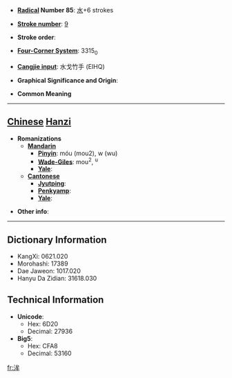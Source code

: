* '''[[Wiktionary:Chinese radical index| Radical]] Number 85''': [[Wiktionary:Chinese radical index 水|水]]+6 strokes

* '''[[Wiktionary:Chinese total strokes index|Stroke number]]''': [[Wiktionary:Chinese total strokes index 9|9]]

* '''Stroke order''': 

* '''[[Wiktionary:Chinese four corner index|Four-Corner System]]''': 3315<sub>0</sub>

* '''[[Wiktionary:Chinese Cangjie index|Cangjie input]]''': 水戈竹手 (EIHQ)

* '''Graphical Significance and Origin''': 

* '''Common Meaning'''

----

== [[Chinese]] [[Hanzi]] ==

* '''Romanizations'''
** '''[[Mandarin]]'''
*** '''[[Pinyin]]''': móu (mou2), w (wu)
*** '''[[Wade-Giles]]''': mou<sup>2</sup>, <sup>u</sup>
*** '''[[Yale]]''': 
** '''[[Cantonese]]'''
*** '''[[Jyutping]]''':
*** '''[[Penkyamp]]''': 
*** '''[[Yale]]''': 

* '''Other info''': 

----

== Dictionary Information ==

* KangXi: 0621.020
* Morohashi: 17389
* Dae Jaweon: 1017.020
* Hanyu Da Zidian: 31618.030

== Technical Information ==

* '''Unicode''':
** Hex: 6D20
** Decimal: 27936
* '''Big5''':
** Hex: CFA8
** Decimal: 53160

[[fr:洠]]